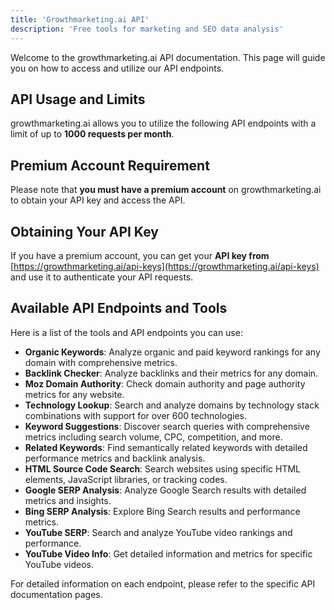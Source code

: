 ```yaml
---
title: 'Growthmarketing.ai API'
description: 'Free tools for marketing and SEO data analysis'
---
```


Welcome to the growthmarketing.ai API documentation. This page will guide you on how to access and utilize our API endpoints.

## API Usage and Limits
growthmarketing.ai allows you to utilize the following API endpoints with a limit of up to **1000 requests per month**. 

## Premium Account Requirement
Please note that **you must have a premium account** on growthmarketing.ai to obtain your API key and access the API.

## Obtaining Your API Key
If you have a premium account, you can get your **API key from** [https://growthmarketing.ai/api-keys](https://growthmarketing.ai/api-keys) and use it to authenticate your API requests.

## Available API Endpoints and Tools
Here is a list of the tools and API endpoints you can use:
*   **Organic Keywords**: Analyze organic and paid keyword rankings for any domain with comprehensive metrics.
*   **Backlink Checker**: Analyze backlinks and their metrics for any domain.
*   **Moz Domain Authority**: Check domain authority and page authority metrics for any website.
*   **Technology Lookup**: Search and analyze domains by technology stack combinations with support for over 600 technologies.
*   **Keyword Suggestions**: Discover search queries with comprehensive metrics including search volume, CPC, competition, and more.
*   **Related Keywords**: Find semantically related keywords with detailed performance metrics and backlink analysis.
*   **HTML Source Code Search**: Search websites using specific HTML elements, JavaScript libraries, or tracking codes.
*   **Google SERP Analysis**: Analyze Google Search results with detailed metrics and insights.
*   **Bing SERP Analysis**: Explore Bing Search results and performance metrics.
*   **YouTube SERP**: Search and analyze YouTube video rankings and performance.
*   **YouTube Video Info**: Get detailed information and metrics for specific YouTube videos.

For detailed information on each endpoint, please refer to the specific API documentation pages.
